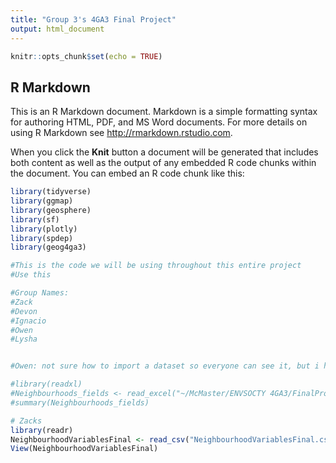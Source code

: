 ```yaml
---
title: "Group 3's 4GA3 Final Project"
output: html_document
---
```


```r
knitr::opts_chunk$set(echo = TRUE)
```

## R Markdown

This is an R Markdown document. Markdown is a simple formatting syntax for authoring HTML, PDF, and MS Word documents. For more details on using R Markdown see <http://rmarkdown.rstudio.com>.

When you click the **Knit** button a document will be generated that includes both content as well as the output of any embedded R code chunks within the document. You can embed an R code chunk like this:

```r
library(tidyverse)
library(ggmap)
library(geosphere)
library(sf)
library(plotly)
library(spdep)
library(geog4ga3)
```

```r
#This is the code we will be using throughout this entire project
#Use this

#Group Names:
#Zack
#Devon
#Ignacio
#Owen
#Lysha


#Owen: not sure how to import a dataset so everyone can see it, but i have the the xls file for the neighbourhoods

#library(readxl)
#Neighbourhoods_fields <- read_excel("~/McMaster/ENVSOCTY 4GA3/FinalProject/Neighbourhoods_fields.xls")
#summary(Neighbourhoods_fields)

# Zacks 
library(readr)
NeighbourhoodVariablesFinal <- read_csv("NeighbourhoodVariablesFinal.csv")
View(NeighbourhoodVariablesFinal)


```

